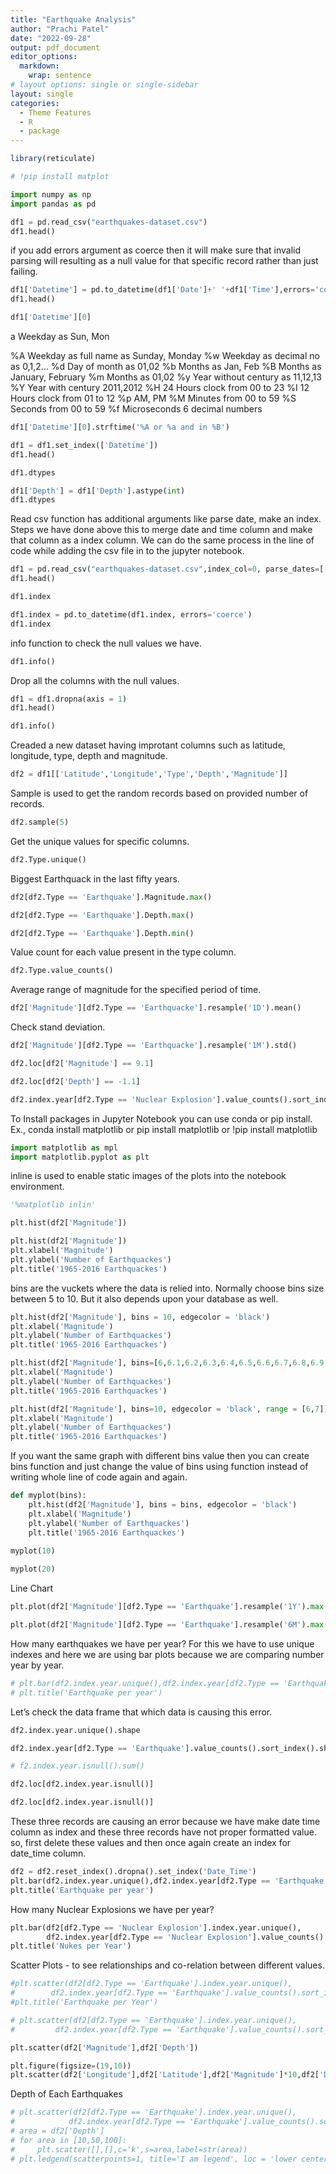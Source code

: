 ```yaml
---
title: "Earthquake Analysis"
author: "Prachi Patel"
date: "2022-09-28"
output: pdf_document
editor_options: 
  markdown: 
    wrap: sentence
# layout options: single or single-sidebar
layout: single
categories:
  - Theme Features
  - R
  - package
---
```


```r
library(reticulate)
```

```python
# !pip install matplot
```


```python
import numpy as np
import pandas as pd
```


```python
df1 = pd.read_csv("earthquakes-dataset.csv")
df1.head()
```

if you add errors argument as coerce then it will make sure that invalid parsing will resulting as a null value for that specific record rather than just failing.

```python
df1['Datetime'] = pd.to_datetime(df1['Date']+' '+df1['Time'],errors='coerce')
df1.head()
```

```python
df1['Datetime'][0]
```

a Weekday as Sun, Mon

%A Weekday as full name as Sunday, Monday
%w Weekday as decimal no as 0,1,2...
%d Day of month as 01,02
%b Months as Jan, Feb
%B Months as January, February
%m Months as 01,02
%y Year without century as 11,12,13
%Y Year with century 2011,2012
%H 24 Hours clock from 00 to 23
%I 12 Hours clock from 01 to 12
%p AM, PM
%M Minutes from 00 to 59
%S Seconds from 00 to 59
%f Microseconds 6 decimal numbers

```python
df1['Datetime'][0].strftime('%A or %a and in %B')
```

```python
df1 = df1.set_index(['Datetime'])
df1.head()
```

```python
df1.dtypes
```

```python
df1['Depth'] = df1['Depth'].astype(int)
df1.dtypes
```

Read csv function has additional arguments like parse date, make an index.
Steps we have done above this to merge date and time column and make that column as a index column.
We can do the same process in the line of code while adding the csv file in to the jupyter notebook.

```python
df1 = pd.read_csv("earthquakes-dataset.csv",index_col=0, parse_dates=[['Date','Time']])
df1.head()
```

```python
df1.index
```

```python
df1.index = pd.to_datetime(df1.index, errors='coerce')
df1.index
```

info function to check the null values we have.

```python
df1.info()
```

Drop all the columns with the null values.

```python
df1 = df1.dropna(axis = 1)
df1.head()
```

```python
df1.info()
```

Creaded a new dataset having improtant columns such as latitude, longitude, type, depth and magnitude.

```python
df2 = df1[['Latitude','Longitude','Type','Depth','Magnitude']]
```

Sample is used to get the random records based on provided number of records.

```python
df2.sample(5)
```

Get the unique values for specific columns.

```python
df2.Type.unique()
```

Biggest Earthquack in the last fifty years.

```python
df2[df2.Type == 'Earthquake'].Magnitude.max()
```

```python
df2[df2.Type == 'Earthquake'].Depth.max()
```

```python
df2[df2.Type == 'Earthquake'].Depth.min()
```

Value count for each value present in the type column.

```python
df2.Type.value_counts()
```

Average range of magnitude for the specified period of time.

```python
df2['Magnitude'][df2.Type == 'Earthquacke'].resample('1D').mean()
```

Check stand deviation.

```python
df2['Magnitude'][df2.Type == 'Earthquacke'].resample('1M').std()
```

```python
df2.loc[df2['Magnitude'] == 9.1]
```

```python
df2.loc[df2['Depth'] == -1.1]
```

```python
df2.index.year[df2.Type == 'Nuclear Explosion'].value_counts().sort_index()
```

To Install packages in Jupyter Notebook you can use conda or pip install.
Ex.,
conda install matplotlib
or
pip install matplotlib
or
!pip install matplotlib

```python
import matplotlib as mpl
import matplotlib.pyplot as plt
```

inline is used to enable static images of the plots into the notebook environment.

```python
'%matplotlib inlin'
```

```python
plt.hist(df2['Magnitude'])
```

```python
plt.hist(df2['Magnitude'])
plt.xlabel('Magnitude')
plt.ylabel('Number of Earthquackes')
plt.title('1965-2016 Earthquackes')
```

bins are the vuckets where the data is relied into.
Normally choose bins size between 5 to 10. But it also depends upon your database as well.

```python
plt.hist(df2['Magnitude'], bins = 10, edgecolor = 'black')
plt.xlabel('Magnitude')
plt.ylabel('Number of Earthquackes')
plt.title('1965-2016 Earthquackes')
```

```python
plt.hist(df2['Magnitude'], bins=[6,6.1,6.2,6.3,6.4,6.5,6.6,6.7,6.8,6.9,7], edgecolor = 'black')
plt.xlabel('Magnitude')
plt.ylabel('Number of Earthquackes')
plt.title('1965-2016 Earthquackes')
```

```python
plt.hist(df2['Magnitude'], bins=10, edgecolor = 'black', range = [6,7])
plt.xlabel('Magnitude')
plt.ylabel('Number of Earthquackes')
plt.title('1965-2016 Earthquackes')
```

If you want the same graph with different bins value then you can create bins function and just change the value of bins using function instead of writing whole line of code again and again.

```python
def myplot(bins):
    plt.hist(df2['Magnitude'], bins = bins, edgecolor = 'black')
    plt.xlabel('Magnitude')
    plt.ylabel('Number of Earthquackes')
    plt.title('1965-2016 Earthquackes')
    
myplot(10)
```

```python
myplot(20)
```

Line Chart

```python
plt.plot(df2['Magnitude'][df2.Type == 'Earthquake'].resample('1Y').max())
```

```python
plt.plot(df2['Magnitude'][df2.Type == 'Earthquake'].resample('6M').max())
```

How many earthquakes we have per year?
For this we have to use unique indexes and here we are using bar plots because we are comparing number year by year.

```python
# plt.bar(df2.index.year.unique(),df2.index.year[df2.Type == 'Earthquake'].value_counts().sort_index())
# plt.title('Earthquake per year')
```

Let's check the data frame that which data is causing this error.

```python
df2.index.year.unique().shape
```

```python
df2.index.year[df2.Type == 'Earthquake'].value_counts().sort_index().shape
```

```python
# f2.index.year.isnull().sum()
```

```python
df2.loc[df2.index.year.isnull()]
```

```python
df2.loc[df2.index.year.isnull()]
```

These three records are causing an error because we have make date time column as index and these three records have not proper formatted value.
so, first delete these values and then once again create an index for date_time column.

```python
df2 = df2.reset_index().dropna().set_index('Date_Time')
plt.bar(df2.index.year.unique(),df2.index.year[df2.Type == 'Earthquake'].value_counts().sort_index())
plt.title('Earthquake per year')
```

How many Nuclear Explosions we have per year?

```python
plt.bar(df2[df2.Type == 'Nuclear Explosion'].index.year.unique(),
        df2.index.year[df2.Type == 'Nuclear Explosion'].value_counts().sort_index())
plt.title('Nukes per Year')
```

Scatter Plots - to see relationships and co-relation between different values.

```python
#plt.scatter(df2[df2.Type == 'Earthquake'].index.year.unique(),
#        df2.index.year[df2.Type == 'Earthquake'].value_counts().sort_index())
#plt.title('Earthquake per Year')
```

```python
# plt.scatter(df2[df2.Type == 'Earthquake'].index.year.unique(),
#         df2.index.year[df2.Type == 'Earthquake'].value_counts().sort_index(), df2['Depth'], 'green', alpha=0.7)
```

```python
plt.scatter(df2['Magnitude'],df2['Depth'])
```

```python
plt.figure(figsize=(19,10))
plt.scatter(df2['Longitude'],df2['Latitude'],df2['Magnitude']*10,df2['Depth'])
```

Depth of Each Earthquakes

```python
# plt.scatter(df2[df2.Type == 'Earthquake'].index.year.unique(),
#            df2.index.year[df2.Type == 'Earthquake'].value_counts().sort_index(),df2['Depth'],'green',alpha = 0.7)
# area = df2['Depth']
# for area in [10,50,100]:
#     plt.scatter([],[],c='k',s=area,label=str(area))
# plt.ledgend(scatterpoints=1, title='I am legend', loc = 'lower center')
```


